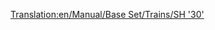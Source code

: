 [[Translation:en/Manual/Base Set/Trains/SH '30']]
{{pl/Manual/Base Set/Trains/Pociągi|Image=[[File:en/Manual/Base Set/Trains/Sh30.png]]
|Cost=£30,468 ($60.936) 
|Speed=160 km/h (100 mph)
|Weight=84 t
|Power=3,600 hp (2.685 kW)
|Annual=£2,531 ($5.062)
|Designed=1965
|Lifespan=23
|Capacity=N/A
|Description=Jest to zazwyczaj pierwsza lokomotywa elektryczna dostępna dla gracza w grze. Nie jest szybsza niż lokomotywa spalinowa [[en/Manual/Base Set/Trains/Floss '47'|Floss "47"]] , ale jest lżejsza o 28 ton i mocniejsza dzięki dodatkowej mocy 1080 KM. Dlatego jest to natychmiastowa poprawa i zwykle dobry wybór na dłuższe, wolniejsze pociągi.
|Real-life=SH „30” był tak naprawdę [https://www.wikipedia.org/wiki/British Rail Class 86 BR Class "86"] , lokomotywą elektryczną o prędkości do 100 mil na godzinę. Przeznaczony głównie do ciągnięcia wyraża w górę iw dół głównej linii West Coast w Wielkiej Brytanii. Podobnie jak DMU Metro-Cammell, maszyny te pochodzą z wczesnych lat sześćdziesiątych i oryginalnego programu elektryfikacji linii West Coast Line. Niewiarygodne, że niektóre z nich są nadal używane do od czasu do czasu pociągu pociągu na linii West Coast Line, a częściej w Anglii Wschodniej.
}}